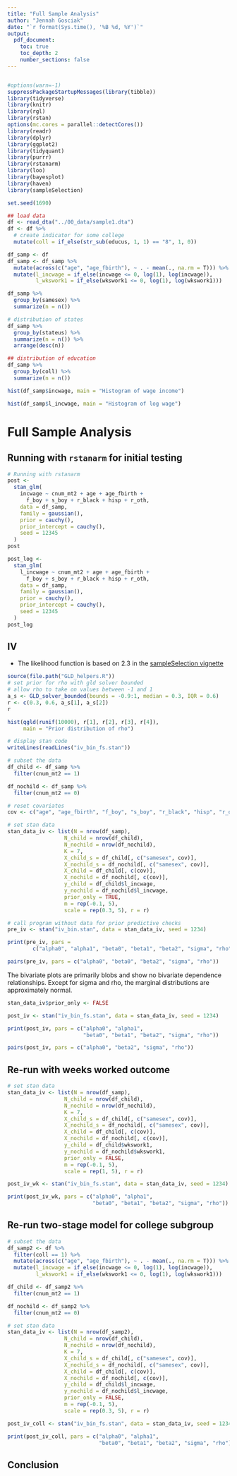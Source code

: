 ```yaml
---
title: "Full Sample Analysis"
author: "Jennah Gosciak"
date: "`r format(Sys.time(), '%B %d, %Y')`"
output:
  pdf_document:
    toc: true
    toc_depth: 2
    number_sections: false
---
```


```r
```

```r
#options(warn=-1)
suppressPackageStartupMessages(library(tibble))
library(tidyverse)
library(knitr)
library(rgl)
library(rstan)
options(mc.cores = parallel::detectCores())
library(readr)
library(dplyr)
library(ggplot2)
library(tidyquant)
library(purrr)
library(rstanarm)
library(loo)
library(bayesplot)
library(haven)
library(sampleSelection)

set.seed(1690)
```

```r
## load data
df <- read_dta("../00_data/sample1.dta")
df <- df %>% 
  # create indicator for some college
  mutate(coll = if_else(str_sub(educus, 1, 1) == "8", 1, 0))

df_samp <- df
df_samp <- df_samp %>% 
  mutate(across(c("age", "age_fbirth"), ~ . - mean(., na.rm = T))) %>% 
  mutate(l_incwage = if_else(incwage <= 0, log(1), log(incwage)),
         l_wkswork1 = if_else(wkswork1 <= 0, log(1), log(wkswork1)))

df_samp %>% 
  group_by(samesex) %>% 
  summarize(n = n())
```

```r
# distribution of states
df_samp %>% 
  group_by(stateus) %>% 
  summarize(n = n()) %>% 
  arrange(desc(n))
```
```r
## distribution of education
df_samp %>% 
  group_by(coll) %>% 
  summarize(n = n())
```


```r
hist(df_samp$incwage, main = "Histogram of wage income")

hist(df_samp$l_incwage, main = "Histogram of log wage")
```

# Full Sample Analysis

## Running with `rstanarm` for initial testing

```r
# Running with rstanarm
post <-
  stan_glm(
    incwage ~ cnum_mt2 + age + age_fbirth + 
      f_boy + s_boy + r_black + hisp + r_oth,
    data = df_samp,
    family = gaussian(),
    prior = cauchy(),
    prior_intercept = cauchy(),
    seed = 12345
  )
post

post_log <-
  stan_glm(
    l_incwage ~ cnum_mt2 + age + age_fbirth + 
      f_boy + s_boy + r_black + hisp + r_oth,
    data = df_samp,
    family = gaussian(),
    prior = cauchy(),
    prior_intercept = cauchy(),
    seed = 12345
  )
post_log
```

## IV

* The likelihood function is based on 2.3 in the [sampleSelection vignette](https://cran.r-project.org/web/packages/sampleSelection/vignettes/treatReg.pdf)

```r
source(file.path("GLD_helpers.R"))
# set prior for rho with gld solver bounded
# allow rho to take on values between -1 and 1
a_s <- GLD_solver_bounded(bounds = -0.9:1, median = 0.3, IQR = 0.6)
r <- c(0.3, 0.6, a_s[1], a_s[2])
r

hist(qgld(runif(10000), r[1], r[2], r[3], r[4]), 
     main = "Prior distribution of rho")
```

```r
# display stan code
writeLines(readLines("iv_bin_fs.stan"))
```

```r
# subset the data
df_child <- df_samp %>% 
  filter(cnum_mt2 == 1)

df_nochild <- df_samp %>% 
  filter(cnum_mt2 == 0)

# reset covariates
cov <- c("age", "age_fbirth", "f_boy", "s_boy", "r_black", "hisp", "r_oth")

# set stan data
stan_data_iv <- list(N = nrow(df_samp),
                  N_child = nrow(df_child),
                  N_nochild = nrow(df_nochild),
                  K = 7,
                  X_child_s = df_child[, c("samesex", cov)],
                  X_nochild_s = df_nochild[, c("samesex", cov)],
                  X_child = df_child[, c(cov)],
                  X_nochild = df_nochild[, c(cov)],
                  y_child = df_child$l_incwage,
                  y_nochild = df_nochild$l_incwage,
                  prior_only = TRUE,
                  m = rep(-0.1, 5), 
                  scale = rep(0.3, 5), r = r)
```

```r
# call program without data for prior predictive checks
pre_iv <- stan("iv_bin.stan", data = stan_data_iv, seed = 1234)
```
```r
print(pre_iv, pars = 
        c("alpha0", "alpha1", "beta0", "beta1", "beta2", "sigma", "rho"))
```


```r
pairs(pre_iv, pars = c("alpha0", "beta0", "beta2", "sigma", "rho"))
```

The bivariate plots are primarily blobs and show no bivariate dependence relationships. Except for sigma and rho, the marginal distributions are approximately normal.

```r
stan_data_iv$prior_only <- FALSE
```
```r
post_iv <- stan("iv_bin_fs.stan", data = stan_data_iv, seed = 1234)
```
```r
print(post_iv, pars = c("alpha0", "alpha1", 
                        "beta0", "beta1", "beta2", "sigma", "rho"))
```

```r
pairs(post_iv, pars = c("alpha0", "beta2", "sigma", "rho"))
```

## Re-run with weeks worked outcome

```r
# set stan data
stan_data_iv <- list(N = nrow(df_samp),
                  N_child = nrow(df_child),
                  N_nochild = nrow(df_nochild),
                  K = 7,
                  X_child_s = df_child[, c("samesex", cov)],
                  X_nochild_s = df_nochild[, c("samesex", cov)],
                  X_child = df_child[, c(cov)],
                  X_nochild = df_nochild[, c(cov)],
                  y_child = df_child$wkswork1,
                  y_nochild = df_nochild$wkswork1,
                  prior_only = FALSE,
                  m = rep(-0.1, 5), 
                  scale = rep(1, 5), r = r)
```
```r
post_iv_wk <- stan("iv_bin_fs.stan", data = stan_data_iv, seed = 1234)
```
```r
print(post_iv_wk, pars = c("alpha0", "alpha1", 
                           "beta0", "beta1", "beta2", "sigma", "rho"))
```


## Re-run two-stage model for college subgroup

```r
# subset the data
df_samp2 <- df %>%
  filter(coll == 1) %>% 
  mutate(across(c("age", "age_fbirth"), ~ . - mean(., na.rm = T))) %>% 
  mutate(l_incwage = if_else(incwage <= 0, log(1), log(incwage)),
         l_wkswork1 = if_else(wkswork1 <= 0, log(1), log(wkswork1)))

df_child <- df_samp2 %>% 
  filter(cnum_mt2 == 1)

df_nochild <- df_samp2 %>% 
  filter(cnum_mt2 == 0)

# set stan data
stan_data_iv <- list(N = nrow(df_samp2),
                  N_child = nrow(df_child),
                  N_nochild = nrow(df_nochild),
                  K = 7,
                  X_child_s = df_child[, c("samesex", cov)],
                  X_nochild_s = df_nochild[, c("samesex", cov)],
                  X_child = df_child[, c(cov)],
                  X_nochild = df_nochild[, c(cov)],
                  y_child = df_child$l_incwage,
                  y_nochild = df_nochild$l_incwage,
                  prior_only = FALSE,
                  m = rep(-0.1, 5), 
                  scale = rep(0.3, 5), r = r)
```

```r
post_iv_coll <- stan("iv_bin_fs.stan", data = stan_data_iv, seed = 1234)
```
```r
print(post_iv_coll, pars = c("alpha0", "alpha1", 
                             "beta0", "beta1", "beta2", "sigma", "rho"))
```

## Conclusion

















